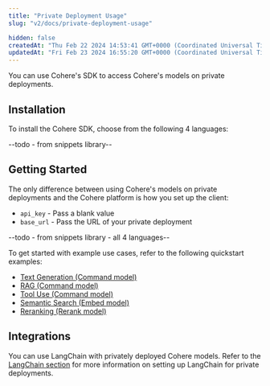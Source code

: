```yaml
---
title: "Private Deployment Usage"
slug: "v2/docs/private-deployment-usage"

hidden: false
createdAt: "Thu Feb 22 2024 14:53:41 GMT+0000 (Coordinated Universal Time)"
updatedAt: "Fri Feb 23 2024 16:55:20 GMT+0000 (Coordinated Universal Time)"
---
```


You can use Cohere's SDK to access Cohere's models on private deployments.

## Installation

To install the Cohere SDK, choose from the following 4 languages:

--todo - from snippets library--

## Getting Started

The only difference between using Cohere's models on private deployments and the Cohere platform is how you set up the client:
- `api_key` - Pass a blank value
- `base_url` - Pass the URL of your private deployment

--todo - from snippets library - all 4 languages--

To get started with example use cases, refer to the following quickstart examples:
- [Text Generation (Command model)](https://docs.cohere.com/docs/text-gen-quickstart)
- [RAG (Command model)](https://docs.cohere.com/docs/rag-quickstart)
- [Tool Use (Command model)](https://docs.cohere.com/docs/tool-use-quickstart)
- [Semantic Search (Embed model)](https://docs.cohere.com/docs/sem-search-quickstart)
- [Reranking (Rerank model)](https://docs.cohere.com/docs/reranking-quickstart)

## Integrations

You can use LangChain with privately deployed Cohere models. Refer to the [LangChain section](https://docs.cohere.com/docs/chat-on-langchain#using-langchain-on-private-deployments) for more information on setting up LangChain for private deployments.